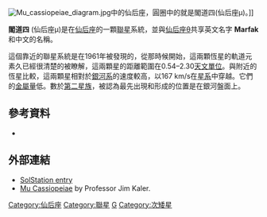 {{Starbox begin
| name=閣道四(仙后座μA/B)}}
{{Starbox observe
| epoch=J2000
| ra=01<sup>h</sup>08<sup>m</sup>16.4<sup>s</sup>
| dec=+54°55′13″
| appmag_v=5.17/11
| constell=[[仙后座|仙后座]]
|星官 = 閣道(奎宿) }}
{{Starbox character
| class=G5VIp/M5V
| b-v=0.69
| u-b=0.10
| variable=Suspected }}
{{Starbox astrometry
| radial_v=-98.1
| prop_mo_ra=3,421.44
| prop_mo_dec=-1,599.27
| parallax=132.57
| p_error=0.57
| absmag_v=5.78/11.6 }}
{{Starbox visbin
| name=仙后座μB
| period=21.40
| axis=0.189
| eccentricity=0.62
| inclination=110.0
| node=227.3
| periastron=1975.80 }}
{{Starbox detail
| mass=0.60/0.17
| radius=0.74/0.29
| luminosity=0.46/0.001
| temperature=5290
| metal=13-28%
| rotation=?
| age={{nowrap|5.9 × 10<sup>9</sup>}}
<ref name="apj687">{{cite journal
 | author=Mamajek, Eric E.; Hillenbrand, Lynne A.
 | title=Improved Age Estimation for Solar-Type Dwarfs Using Activity-Rotation Diagnostics
 | journal=The Astrophysical Journal | volume=687 | issue=2
 | pages=1264–1293 | doi=10.1086/591785 | bibcode=2008ApJ...687.1264M |date=November 2008}}</ref>
}}
{{Starbox catalog
| names=30 Cassiopeiae, [[Henry_L._Giclas_catalogue|Gl]] 53, [[Harvard_Revised_catalogue|HR]] 321, [[Bonner_Durchmusterung|BD]]+54°223, [[Henry_Draper_catalogue|HD]] 6582, [[Luyten_Half-Second_catalogue|LHS]] 8, [[Luyten_Two-Tenths_catalogue|LTT]] 10460, [[General_Catalogue_of_Trigonometric_Parallaxes|GCTP]] 219.00, [[Smithsonian_Astrophysical_Observatory_Star_Catalog|SAO]] 22024, [[Fifth_Fundamental_Catalogue|FK5]] 1030, LFT 107, [[Hipparcos_catalogue|HIP]] 5336, GC 1360, CCDM J01080+5455 }}
{{Starbox end}}

[[Image:Mu_cassiopeiae_diagram.jpg|thumb]]中的仙后座，圓圈中的就是閣道四(仙后座μ)。]]

'''閣道四''' (仙后座μ)是在[[仙后座|仙后座]]的一顆[[聯星|聯星]]系統，並與[[仙后座θ|仙后座θ]]共享英文名字 '''Marfak'''和中文的名稱。

這個靠近的聯星系統是在1961年被發現的，從那時候開始，這兩顆恆星的軌道元素久已經很清楚的被瞭解，這兩顆星的距離範圍在0.54–2.30[[天文單位|天文單位]]。與附近的恆星比較，這兩顆星相對於[[銀河系|銀河系]]的速度較高，以167 km/s在[[星系|星系]]中穿越。它們的[[金屬量|金屬量]]低。數於[[星族|第二星族]]，被認為最先出現和形成的位置是在銀河盤面上。

== 參考資料 ==
{{reflist}}
* {{cite journal | author=Heintz, W. D.; Cantor, B. A. | year=1994 | title=An astrometric study of four binary stars | journal=PASP | volume=106 | pages=363–364 | url=http://adsabs.harvard.edu/cgi-bin/nph-bib_query?bibcode=1994PASP..106..363H&db_key=AST&data_type=HTML&format=&high=44613a4f1909497 | doi=10.1086/133386 | access-date=2022-02-12 | archive-date=2019-07-13 | archive-url=https://web.archive.org/web/20190713002459/http://adsabs.harvard.edu/cgi-bin/nph-bib_query?bibcode=1994PASP..106..363H&db_key=AST&data_type=HTML&format=&high=44613a4f1909497 | dead-url=no }}

== 外部連結 ==
* [http://www.solstation.com/stars/mu-cass2.htm SolStation entry] {{Wayback|url=http://www.solstation.com/stars/mu-cass2.htm |date=20210330150739 }}
* [https://web.archive.org/web/20060824020444/http://www.astro.uiuc.edu/~kaler/sow/marfakw.html Mu Cassiopeiae] by Professor Jim Kaler.

{{Stars of Cassiopeia}}
{{星官|阁道|6|5}}
[[Category:仙后座|Category:仙后座]]
[[Category:聯星|Category:聯星]]
[[Category:G-型主序星|G]]
[[Category:次矮星|Category:次矮星]]